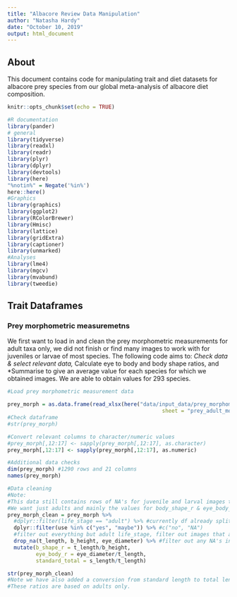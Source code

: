 ```yaml
---
title: "Albacore Review Data Manipulation"
author: "Natasha Hardy"
date: "October 10, 2019"
output: html_document
---
```


## About

This document contains code for manipulating trait and diet datasets for albacore prey species from our global meta-analysis of albacore diet composition.

```r
knitr::opts_chunk$set(echo = TRUE)
```

```r

#R documentation
library(pander)
# general
library(tidyverse)
library(readxl)
library(readr)
library(plyr)
library(dplyr)
library(devtools)
library(here)
"%notin%" = Negate('%in%')
here::here()
#Graphics
library(graphics)
library(ggplot2)
library(RColorBrewer)
library(Hmisc)
library(lattice)
library(gridExtra)
library(captioner)
library(unmarked)
#Analyses
library(lme4)
library(mgcv)
library(mvabund)
library(tweedie)

```

## Trait Dataframes

### Prey morphometric measuremetns

We first want to load in and clean the prey morphometric measurements for adult taxa only, we did not finish or find many images to work with for juveniles or larvae of most species. The following code aims to:
*Check data & select relevant data,
*Calculate eye to body and body shape ratios, and
*Summarise to give an average value for each species for which we obtained images. We are able to obtain values for 293 species.

```r

#Load prey morphometric measurement data

prey_morph = as.data.frame(read_xlsx(here("data/input_data/prey_morphometrics.xlsx"), 
                                                 sheet = "prey_adult_morphometrics"))
#Check dataframe
#str(prey_morph)

#Convert relevant columns to character/numeric values
#prey_morph[,12:17] <- sapply(prey_morph[,12:17], as.character)
prey_morph[,12:17] <- sapply(prey_morph[,12:17], as.numeric)

#Additional data checks
dim(prey_morph) #1290 rows and 21 columns
names(prey_morph)

#Data cleaning
#Note:
#This data still contains rows of NA's for juvenile and larval images that have not been scored yet, so we want to remove any NA values.
#We want just adults and mainly the values for body_shape_r & eye_body_r
prey_morph_clean = prey_morph %>%
  #dplyr::filter(life_stage == "adult") %>% #currently df already split by age group
  dplyr::filter(use %in% c("yes", "maybe")) %>% #c("no", "NA")
  #filter out everything but adult life_stage, filter out images that are use = "no"
  drop_na(t_length, b_height, eye_diameter) %>% #filter out any NA's in the desired columns
  mutate(b_shape_r = t_length/b_height, 
         eye_body_r = eye_diameter/t_length,
         standard_total = s_length/t_length)

str(prey_morph_clean)
#Note we have also added a conversion from standard length to total length (this can be used to convert lengths for SL/BL, ML/GL where we have them).
#These ratios are based on adults only.

```
